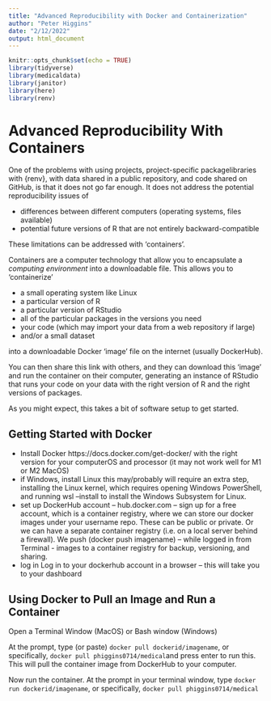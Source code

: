 ```yaml
---
title: "Advanced Reproducibility with Docker and Containerization"
author: "Peter Higgins"
date: "2/12/2022"
output: html_document
---
```


```r
knitr::opts_chunk$set(echo = TRUE)
library(tidyverse)
library(medicaldata)
library(janitor)
library(here)
library(renv)
```

# Advanced Reproducibility With Containers

One of the problems with using projects, project-specific packagelibraries with {renv}, with data shared in a public repository, and code shared on GitHub, is that it does not go far enough. It does not address the potential reproducibility issues of 

- differences between different computers (operating systems, files available)
- potential future versions of R that are not entirely backward-compatible

These limitations can be addressed with 'containers'.

Containers are a computer technology that allow you to encapsulate a *computing environment* into a downloadable file. This allows you to 'containerize'

- a small operating system like Linux
- a particular version of R
- a particular version of RStudio
- all of the particular packages in the versions you need
- your code (which may import your data from a web repository if large)
- and/or a small dataset

into a downloadable Docker 'image' file on the internet (usually DockerHub).    

You can then share this link with others, and they can download this 'image' and run the container on their computer, generating an instance of RStudio that runs your code on your data with the right version of R and the right versions of packages. 

As you might expect, this takes a bit of software setup to get started. 

## Getting Started with Docker

- Install Docker
    https://docs.docker.com/get-docker/ with the right version for your computerOS and processor (it may not work well for M1 or M2 MacOS)
- if Windows, install Linux
    this may/probably will require an extra step, installing the Linux kernel, which requires opening Windows PowerShell, and running wsl –install to install the Windows Subsystem for Linux.
- set up DockerHub account
    – hub.docker.com – sign up for a free account, which is a container registry, where we can store our docker images under your username repo. These can be public or private. Or we can have a separate container registry (i.e. on a local server behind a firewall). We push (docker push imagename) – while logged in from Terminal - images to a container registry for backup, versioning, and sharing.
- log in
    Log in to your dockerhub account in a browser – this will take you to your dashboard

## Using Docker to Pull an Image and Run a Container

Open a Terminal Window (MacOS) or Bash window (Windows)

At the prompt, type (or paste) `docker pull dockerid/imagename`, or specifically, `docker pull phiggins0714/medical`and press enter to run this. This will pull the container image from DockerHub to your computer.

Now run the container. At the prompt in your terminal window, type `docker run dockerid/imagename`, or specifically, `docker pull phiggins0714/medical`
